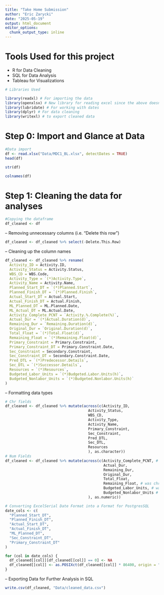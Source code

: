 ```yaml
---
title: "Take Home Submission"
author: "Eric Zarycki"
date: "2025-05-19"
output: html_document
editor_options: 
  chunk_output_type: inline
---
```


# Tools Used for this project

- R for Data Cleaning
- SQL for Data Analysis
- Tableau for Visualizations

```r
# Libraries Used

library(readxl) # For importing the data
library(openxlsx) # New library for reading excel since the above doesn't work with dates
library(lubridate) # For working with dates 
library(dplyr) # For data cleaning
library(writexl) # to export cleaned data
```

# Step 0: Import and Glance at Data

```r
#Data import
df <- read.xlsx("Data/MDC1_BL.xlsx", detectDates = TRUE)
head(df)
```


```r
str(df)
```

```r
colnames(df)
```
# Step 1: Cleaning the data for analyses
```r
#Copying the dataframe
df_cleaned <- df
```
-- Removing unnecessary columns (i.e. "Delete this row")
```r
df_cleaned <- df_cleaned %>% select(-Delete.This.Row)
```
-- Cleaning up the column names
```r
df_cleaned <- df_cleaned %>% rename(
  Activity_ID = Activity.ID,
  Activity_Status = Activity.Status,
  WBS_CD = WBS.Code,
  Activity_Type = `(*)Activity.Type`,
  Activity_Name = Activity.Name,
  Planned_Start_DT = `(*)Planned.Start`,
  Planned_Finish_DT = `(*)Planned.Finish`,
  Actual_Start_DT = Actual.Start,
  Actual_Finish_DT = Actual.Finish,
  ML_Planned_DT = ML.Planned.Date,
  ML_Actual_DT = ML.Actual.Date,
  Activity_Complete_PCNT = `Activity.%.Complete(%)`,
  Actual_Dur = `(*)Actual.Duration(d)`,
  Remaining_Dur = `Remaining.Duration(d)`,
  Original_Dur = `Original.Duration(d)`,
  Total_Float = `(*)Total.Float(d)`,
  Remaining_Float = `(*)Remaining.Float(d)`,
  Primary_Constraint = Primary.Constraint,
  Primary_Constraint_DT = Primary.Constraint.Date,
  Sec_Constraint = Secondary.Constraint,
  Sec_Constraint_DT = Secondary.Constraint.Date,
  Pred_DTL = `(*)Predecessor.Details`,
  Sec_DTL = `(*)Successor.Details`,
  Resources = `(*)Resources`,
  Budgeted_Labor_Units = `(*)Budgeted.Labor.Units(h)`,
  Budgeted_Nonlabor_Units = `(*)Budgeted.Nonlabor.Units(h)`
)

```
-- Formatting data types
```r
# Chr fields
df_cleaned <- df_cleaned %>% mutate(across(c(Activity_ID,
                                      Activity_Status,
                                      WBS_CD,
                                      Activity_Type,
                                      Activity_Name,
                                      Primary_Constraint,
                                      Sec_Constraint,
                                      Pred_DTL,
                                      Sec_DTL,
                                      Resources
                                      ), as.character))
# Num Fields
df_cleaned <- df_cleaned %>% mutate(across(c(Activity_Complete_PCNT, # was chr before
                                             Actual_Dur,
                                             Remaining_Dur,
                                             Original_Dur,
                                             Total_Float,
                                             Remaining_Float, # was chr before
                                             Budgeted_Labor_Units, # was chr before
                                             Budgeted_Nonlabor_Units # was chr before
                                      ), as.numeric))

# Converting ExcelSerial Date Format into a Format for PostgresSQL
date_cols <- c(
  "Planned_Start_DT",
  "Planned_Finish_DT",
  "Actual_Start_DT",
  "Actual_Finish_DT",
  "ML_Planned_DT",
  "Sec_Constraint_DT",
  "Primary_Constraint_DT"
)

for (col in date_cols) {
  df_cleaned[[col]][df_cleaned[[col]] == 0] <- NA
  df_cleaned[[col]] <- as.POSIXct(df_cleaned[[col]] * 86400, origin = "1899-12-30", tz = "UTC")
}

```

-- Exporting Data for Further Analysis in SQL

```r
write.csv(df_cleaned, "Data/cleaned_data.csv")
```


